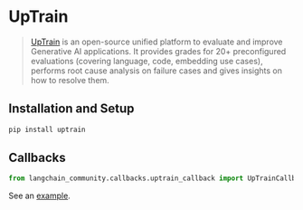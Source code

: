 # UpTrain

>[UpTrain](https://uptrain.ai/) is an open-source unified platform to evaluate and
>improve Generative AI applications. It provides grades for 20+ preconfigured evaluations
>(covering language, code, embedding use cases), performs root cause analysis on failure
>cases and gives insights on how to resolve them.

## Installation and Setup

```bash
pip install uptrain
```

## Callbacks

```python
from langchain_community.callbacks.uptrain_callback import UpTrainCallbackHandler
```

See an [example](/oss/integrations/callbacks/uptrain).
